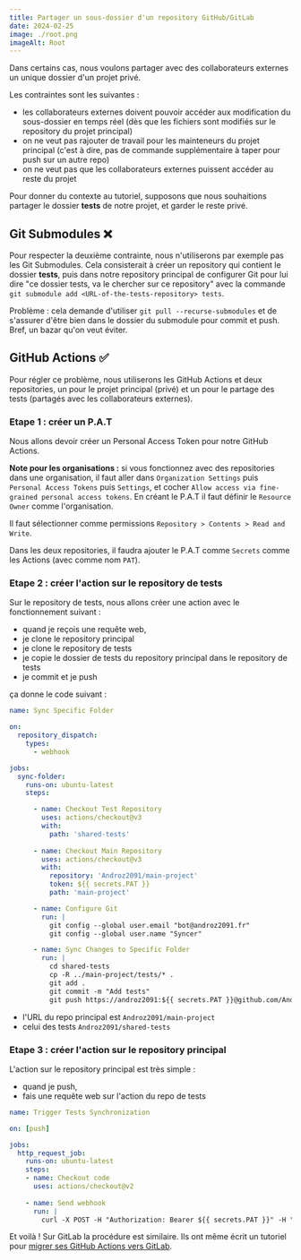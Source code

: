 ```yaml
---
title: Partager un sous-dossier d'un repository GitHub/GitLab
date: 2024-02-25
image: ./root.png
imageAlt: Root
---
```


Dans certains cas, nous voulons partager avec des collaborateurs externes un unique dossier d'un projet privé.

Les contraintes sont les suivantes :
* les collaborateurs externes doivent pouvoir accéder aux modification du sous-dossier en temps réel (dès que les fichiers sont modifiés sur le repository du projet principal)
* on ne veut pas rajouter de travail pour les mainteneurs du projet principal (c'est à dire, pas de commande supplémentaire à taper pour push sur un autre repo)
* on ne veut pas que les collaborateurs externes puissent accéder au reste du projet

Pour donner du contexte au tutoriel, supposons que nous souhaitions partager le dossier **tests** de notre projet, et garder le reste privé.

## Git Submodules ❌

Pour respecter la deuxième contrainte, nous n'utiliserons par exemple pas les Git Submodules. Cela consisterait à créer un repository qui contient le dossier **tests**, puis dans notre repository principal de configurer Git pour lui dire "ce dossier tests, va le chercher sur ce repository" avec la commande `git submodule add <URL-of-the-tests-repository> tests`.

Problème : cela demande d'utiliser `git pull --recurse-submodules` et de s'assurer d'être bien dans le dossier du submodule pour commit et push. Bref, un bazar qu'on veut éviter.

## GitHub Actions ✅

Pour régler ce problème, nous utiliserons les GitHub Actions et deux repositories, un pour le projet principal (privé) et un pour le partage des tests (partagés avec les collaborateurs externes).

### Etape 1 : créer un P.A.T

Nous allons devoir créer un Personal Access Token pour notre GitHub Actions.

**Note pour les organisations :** si vous fonctionnez avec des repositories dans une organisation, il faut aller dans `Organization Settings` puis `Personal Access Tokens` puis `Settings`, et cocher `Allow access via fine-grained personal access tokens`. En créant le P.A.T il faut définir le `Resource Owner` comme l'organisation.

Il faut sélectionner comme permissions `Repository > Contents > Read and Write`.

Dans les deux repositories, il faudra ajouter le P.A.T comme `Secrets` comme les Actions (avec comme nom `PAT`).

### Etape 2 : créer l'action sur le repository de tests

Sur le repository de tests, nous allons créer une action avec le fonctionnement suivant :
* quand je reçois une requête web, 
* je clone le repository principal
* je clone le repository de tests
* je copie le dossier de tests du repository principal dans le repository de tests
* je commit et je push

ça donne le code suivant :

```yml
name: Sync Specific Folder

on: 
  repository_dispatch:
    types:
      - webhook

jobs:
  sync-folder:
    runs-on: ubuntu-latest
    steps:

      - name: Checkout Test Repository
        uses: actions/checkout@v3
        with:
          path: 'shared-tests'
    
      - name: Checkout Main Repository
        uses: actions/checkout@v3
        with:
          repository: 'Androz2091/main-project'
          token: ${{ secrets.PAT }}
          path: 'main-project'

      - name: Configure Git
        run: |
          git config --global user.email "bot@androz2091.fr"
          git config --global user.name "Syncer"

      - name: Sync Changes to Specific Folder
        run: |
          cd shared-tests
          cp -R ../main-project/tests/* .
          git add .
          git commit -m "Add tests"
          git push https://androz2091:${{ secrets.PAT }}@github.com/Androz2091/shared-tests.git HEAD:master
```

* l'URL du repo principal est `Androz2091/main-project`
* celui des tests `Androz2091/shared-tests`

### Etape 3 : créer l'action sur le repository principal

L'action sur le repository principal est très simple :
* quand je push,
* fais une requête web sur l'action du repo de tests

```yml
name: Trigger Tests Synchronization

on: [push]

jobs:
  http_request_job:
    runs-on: ubuntu-latest
    steps:
    - name: Checkout code
      uses: actions/checkout@v2
      
    - name: Send webhook
      run: |
        curl -X POST -H "Authorization: Bearer ${{ secrets.PAT }}" -H "Content-Type: application/json" -d '{"event_type":"webhook"}' https://api.github.com/repos/Androz2091/shared-tests/dispatches
```

Et voilà !
Sur GitLab la procédure est similaire. Ils ont même écrit un tutoriel pour [migrer ses GitHub Actions vers GitLab](https://docs.gitlab.com/ee/ci/migration/github_actions.html).

